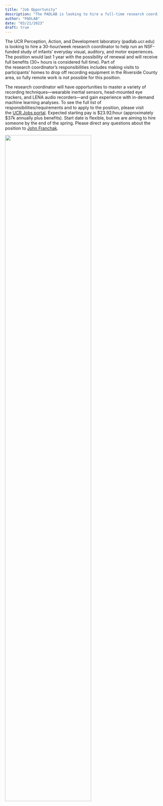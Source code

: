 ```yaml
---
title: "Job Opportunity"
description: "The PADLAB is looking to hire a full-time research coordinator in Spring 2023 to work on NSF-funded projects of infants' daily experiences"
author: "PADLAB"
date: "03/21/2023"
draft: true
---
```


The UCR Perception, Action, and Development laboratory (padlab.ucr.edu) is looking to hire a 30-hour/week research coordinator to help run an NSF-funded study of infants' everyday visual, auditory, and motor experiences. The position would last 1 year with the possibility of renewal and will receive full benefits (30+ hours is considered full time). Part of the research coordinator's responsibilities includes making visits to participants' homes to drop off recording equipment in the Riverside County area, so fully remote work is not possible for this position. 

The research coordinator will have opportunities to master a variety of recording techniques---wearable inertial sensors, head-mounted eye trackers, and LENA audio recorders---and gain experience with in-demand machine learning analyses. To see the full list of responsibilities/requirements and to apply to the position, please visit the [UCR Jobs portal](https://irecruitportal.ucr.edu/irecruit/!Controller?action=jobs_webui.show_page&page=jobs_detail&requisition_id=29304616&profile_id=&module=jobs). Expected starting pay is \$23.92/hour (approximately \$37k annually plus benefits). Start date is flexible, but we are aiming to hire someone by the end of the spring. Please direct any questions about the position to [John Franchak](mailto:franchak@ucr.edu).

![](/images/lab_photo.jpg){width="75%" fig-align="center"}

